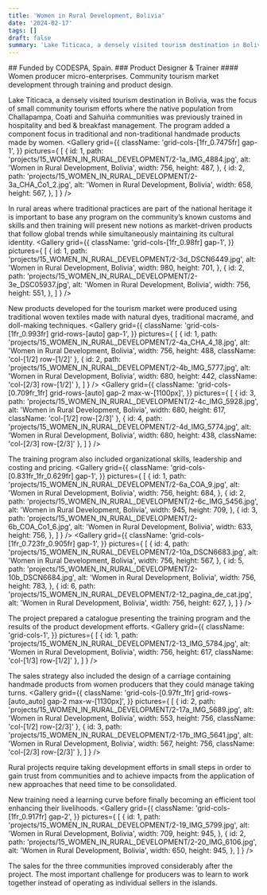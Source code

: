 ```yaml
---
title: 'Women in Rural Development, Bolivia'
date: '2024-02-17'
tags: []
draft: false
summary: 'Lake Titicaca, a densely visited tourism destination in Bolivia, was the focus of small community tourism efforts where the native population from Challapampa, Coati and Sahuiña communities was previously trained in hospitality and bed & breakfast management.'
---
```

<DivContainer>
## Funded by CODESPA, Spain.
### Product Designer & Trainer
#### Women producer micro-enterprises. Community tourism market development through training and product design.

Lake Titicaca, a densely visited tourism destination in Bolivia, was the focus of small community tourism efforts where the native population from Challapampa, Coati and Sahuiña communities was previously trained in hospitality and bed & breakfast management. The program added a component focus in traditional and non-traditional handmade products made by women. 
<Gallery
  grid={{
    className: 'grid-cols-[1fr_0.7475fr] gap-1',
  }} 
  pictures={
    [
      {
        id: 1,
        path: 'projects/15_WOMEN_IN_RURAL_DEVELOPMENT/2-1a_IMG_4884.jpg',
        alt: 'Women in Rural Development, Bolivia',
        width: 756,
        height: 487,
      },
      {
        id: 2,
        path: 'projects/15_WOMEN_IN_RURAL_DEVELOPMENT/2-3a_CHA_Co1_2.jpg',
        alt: 'Women in Rural Development, Bolivia',
        width: 658,
        height: 567,
      },
    ]
  }
/>

In rural areas where traditional practices are part of the national heritage it is important to base any program on the community’s known customs and skills and then training will present new notions as market-driven products that follow global trends while simultaneously maintaining its cultural identity.
<Gallery
  grid={{
    className: 'grid-cols-[1fr_0.98fr] gap-1',
  }} 
  pictures={
    [
      {
        id: 1,
        path: 'projects/15_WOMEN_IN_RURAL_DEVELOPMENT/2-3d_DSCN6449.jpg',
        alt: 'Women in Rural Development, Bolivia',
        width: 980,
        height: 701,
      },
      {
        id: 2,
        path: 'projects/15_WOMEN_IN_RURAL_DEVELOPMENT/2-3e_DSC05937.jpg',
        alt: 'Women in Rural Development, Bolivia',
        width: 756,
        height: 551,
      },
    ]
  }
/>

New products developed for the tourism market were produced using traditional woven textiles made with natural dyes, traditional macramé, and doll-making techniques. 
<Gallery
  grid={{
    className: 'grid-cols-[1fr_0.993fr] grid-rows-[auto] gap-1',
  }} 
  pictures={
    [
      {
        id: 1,
        path: 'projects/15_WOMEN_IN_RURAL_DEVELOPMENT/2-4a_CHA_4_18.jpg',
        alt: 'Women in Rural Development, Bolivia',
        width: 756,
        height: 488,
        className: 'col-[1/2] row-[1/2]'
      },
      {
        id: 2,
        path: 'projects/15_WOMEN_IN_RURAL_DEVELOPMENT/2-4b_IMG_5777.jpg',
        alt: 'Women in Rural Development, Bolivia',
        width: 680,
        height: 442,
        className: 'col-[2/3] row-[1/2]'
      },
    ]
  }
/>
<Gallery
  grid={{
    className: 'grid-cols-[0.709fr_1fr] grid-rows-[auto] gap-2 max-w-[1100px]',
  }} 
  pictures={
    [
      {
        id: 3,
        path: 'projects/15_WOMEN_IN_RURAL_DEVELOPMENT/2-4c_IMG_5928.jpg',
        alt: 'Women in Rural Development, Bolivia',
        width: 680,
        height: 617,
        className: 'col-[1/2] row-[2/3]'
      },
      {
        id: 4,
        path: 'projects/15_WOMEN_IN_RURAL_DEVELOPMENT/2-4d_IMG_5774.jpg',
        alt: 'Women in Rural Development, Bolivia',
        width: 680,
        height: 438,
        className: 'col-[2/3] row-[2/3]'
      },
    ]
  }
/>

The training program also included organizational skills, leadership and costing and pricing.
<Gallery
  grid={{
    className: 'grid-cols-[0.831fr_1fr_0.629fr] gap-1',
  }} 
  pictures={
    [
      {
        id: 1,
        path: 'projects/15_WOMEN_IN_RURAL_DEVELOPMENT/2-6a_COA_9.jpg',
        alt: 'Women in Rural Development, Bolivia',
        width: 756,
        height: 684,
      },
      {
        id: 2,
        path: 'projects/15_WOMEN_IN_RURAL_DEVELOPMENT/2-6c_IMG_5456.jpg',
        alt: 'Women in Rural Development, Bolivia',
        width: 945,
        height: 709,
      },
      {
        id: 3,
        path: 'projects/15_WOMEN_IN_RURAL_DEVELOPMENT/2-6b_COA_Co1_6.jpg',
        alt: 'Women in Rural Development, Bolivia',
        width: 633,
        height: 756,
      },
    ]
  }
/>
<Gallery
  grid={{
    className: 'grid-cols-[1fr_0.723fr_0.905fr] gap-1',
  }} 
  pictures={
    [
      {
        id: 4,
        path: 'projects/15_WOMEN_IN_RURAL_DEVELOPMENT/2-10a_DSCN6683.jpg',
        alt: 'Women in Rural Development, Bolivia',
        width: 756,
        height: 567,
      },
      {
        id: 5,
        path: 'projects/15_WOMEN_IN_RURAL_DEVELOPMENT/2-10b_DSCN6684.jpg',
        alt: 'Women in Rural Development, Bolivia',
        width: 756,
        height: 783,
      },
      {
        id: 6,
        path: 'projects/15_WOMEN_IN_RURAL_DEVELOPMENT/2-12_pagina_de_cat.jpg',
        alt: 'Women in Rural Development, Bolivia',
        width: 756,
        height: 627,
      },    ]
  }
/>

The project prepared a catalogue presenting the training program and the results of the product development efforts.
<Gallery
  grid={{
    className: 'grid-cols-1',
  }} 
  pictures={
    [
      {
        id: 1,
        path: 'projects/15_WOMEN_IN_RURAL_DEVELOPMENT/2-13_IMG_5784.jpg',
        alt: 'Women in Rural Development, Bolivia',
        width: 756,
        height: 617,
        className: 'col-[1/3] row-[1/2]'
      },
    ]
  }
/>


The sales strategy also included the design of a carriage containing handmade products from women producers that they could manage taking turns.
<Gallery
  grid={{
    className: 'grid-cols-[0.97fr_1fr] grid-rows-[auto_auto] gap-2 max-w-[1130px]',
  }} 
  pictures={
    [
      {
        id: 2,
        path: 'projects/15_WOMEN_IN_RURAL_DEVELOPMENT/2-17a_IMG_5689.jpg',
        alt: 'Women in Rural Development, Bolivia',
        width: 553,
        height: 756,
        className: 'col-[1/2] row-[2/3]'
      },
      {
        id: 3,
        path: 'projects/15_WOMEN_IN_RURAL_DEVELOPMENT/2-17b_IMG_5641.jpg',
        alt: 'Women in Rural Development, Bolivia',
        width: 567,
        height: 756,
        className: 'col-[2/3] row-[2/3]'
      },
    ]
  }
/>

Rural projects require taking development efforts in small steps in order to gain trust from communities and to achieve impacts from the application of new approaches that need time to be consolidated.

New training need a learning curve before finally becoming an efficient tool enhancing their livelihoods. 
<Gallery
  grid={{
    className: 'grid-cols-[1fr_0.917fr] gap-2',
  }} 
  pictures={
    [
      {
        id: 1,
        path: 'projects/15_WOMEN_IN_RURAL_DEVELOPMENT/2-19_IMG_5799.jpg',
        alt: 'Women in Rural Development, Bolivia',
        width: 709,
        height: 945,
      },
      {
        id: 2,
        path: 'projects/15_WOMEN_IN_RURAL_DEVELOPMENT/2-20_IMG_6106.jpg',
        alt: 'Women in Rural Development, Bolivia',
        width: 650,
        height: 945,
      },
    ]
  }
/>

The sales for the three communities improved considerably after the project. The most important challenge for producers was to learn to work together instead of operating as individual sellers in the islands.
</DivContainer>